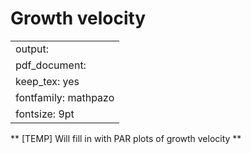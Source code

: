 # Growth velocity {#velocity}

---
output:
  pdf_document:
    keep_tex: yes
fontfamily: mathpazo
fontsize: 9pt
---

\raggedright



** [TEMP] Will fill in with PAR plots of growth velocity **